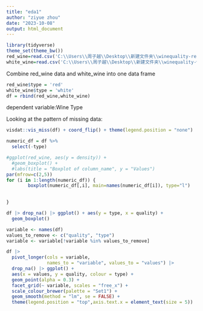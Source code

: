 ---
title: "eda1"
author: "ziyue zhou"
date: "2023-10-08"
output: html_document
---
```{r}
library(tidyverse)
theme_set(theme_bw())
red_wine=read.csv('C:\\Users\\周子越\\Desktop\\新建文件夹\\winequality-red.csv', sep = ';')
white_wine=read.csv('C:\\Users\\周子越\\Desktop\\新建文件夹\\winequality-white.csv', sep = ';')
```


Combine red_wine data and white_wine into one data frame
```{r}
red_wine$type = 'red'
white_wine$type = 'white'
df = rbind(red_wine,white_wine)
```

dependent variable:Wine Type

Looking at the pattern of missing data:

```{r}
visdat::vis_miss(df) + coord_flip() + theme(legend.position = "none")
```



```{r}
numeric_df = df %>% 
  select(-type)

#ggplot(red_wine, aes(y = density)) +
  #geom_boxplot() +
  #labs(title = "Boxplot of column_name", y = "Values")
par(mfrow=c(2,5))
for (i in 1:length(numeric_df)) {
        boxplot(numeric_df[,i], main=names(numeric_df[i]), type="l")
  

}

```

```{r}
df |> drop_na() |> ggplot() + aes(y = type, x = quality) + 
  geom_boxplot()

```

```{r}
variable <- names(df)
values_to_remove <- c("quality", "type")
variable <- variable[!variable %in% values_to_remove]
```



```{r}

df |> 
  pivot_longer(cols = variable,
               names_to = "variable", values_to = "values") |> 
  drop_na() |> ggplot() + 
  aes(x = values, y = quality, colour = type) + 
  geom_point(alpha = 0.3) + 
  facet_grid(~ variable, scales = "free_x") + 
  scale_colour_brewer(palette = "Set1") + 
  geom_smooth(method = "lm", se = FALSE) + 
  theme(legend.position = "top",axis.text.x = element_text(size = 5)) 



```

